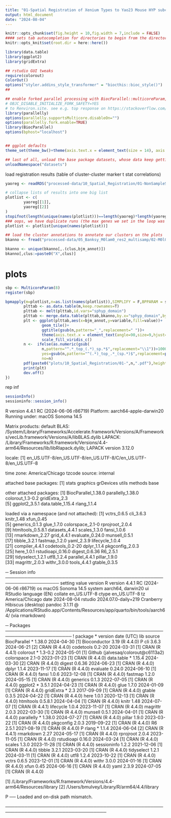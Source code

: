 ```yaml
---
title: "01-Spatial Registration of Xenium Types to Yao23 Mouse HYP subclasses"
output: html_document
date: "2024-08-04"
---
```


```r
knitr::opts_chunk$set(fig.height = 10,fig.width = 7,include = FALSE)
#### sets tab autocompletion for directories to begin from the directory containing the .Rproj session, instead of the script's directory if different
knitr::opts_knit$set(root.dir = here::here())

library(data.table)
library(ggplot2)
library(gridExtra)

## rstudio GUI tweaks
require(colorout)
ColorOut()
options("styler.addins_style_transformer" = "biocthis::bioc_style()")
##

## enable forked parallel processing with BiocParallel::multicoreParam, future::, etc. seemed to need this a couple times, but otherwise havent so its here as a preventative measure. part of this is adding the line 
# OBJC_DISABLE_INITIALIZE_FORK_SAFETY=YES
# to Renviron.site. see e.g. top response on https://stackoverflow.com/questions/73638290/python-on-mac-is-it-safe-to-set-objc-disable-initialize-fork-safety-yes-globall 
library(parallelly)
options(parallelly.supportsMulticore.disableOn="")
options(parallelly.fork.enable=TRUE)
library(BiocParallel)
options(bphost="localhost")


## ggplot defaults
theme_set(theme_bw()+theme(axis.text.x = element_text(size = 14), axis.title.x = element_text(size = 16), axis.text.y = element_text(size = 14), axis.title.y = element_text(size =16), plot.title = element_text(size = 20,hjust=0.5), strip.text = element_text(size=18), legend.text = element_text(size=10), legend.title = element_text(size=11,hjust=0.5)))

## last of all, unload the base package datasets, whose data keep getting in the way of autocompletions (e.g., Theoph is priortized over TRUE)
unloadNamespace("datasets")
```

load registration results (table of cluster-cluster marker t stat correlations)
```r
yaoreg <- readRDS("processed-data/10_Spatial_Registration/01-NonSampleSpecific_cluster_reg_to_Yao23_mouseHyp_subclasses.RDS")

# collapse lists of results into one big list
plotlist <- c(
        yaoreg[[1]],
        yaoreg[[2]]
)
stopifnot(length(unique(names(plotlist)))==length(yaoreg)*length(yaoreg[[1]]))
### oops, we have duplicate runs (the max genes we set in the loop was greater than the number of compatible genes)
plotlist <- plotlist[unique(names(plotlist))]

## load the cluster annotations to annotate our clusters on the plots
bkanno <- fread("processed-data/05_Banksy_M0lam0_res2_multisamp/02-M0l0kg6_topClusMarkers_celltypes_annotated.txt")

bkanno <- unique(bkanno[,.(clus,bjm_annot)])
bkanno[,clus:=paste0("X",clus)]
```

# plots
```r
sbp <- MulticoreParam(8)
register(sbp)

bpmapply(m=plotlist,n=as.list(names(plotlist)),SIMPLIFY = F,BPPARAM = sbp,FUN = function(m,n){
        plttab <- as.data.table(m,keep.rownames=T)
        plttab <- melt(plttab,id.vars="sphyp_domain")
        plttab <- merge.data.table(plttab,bkanno,by.x="sphyp_domain",by.y="clus")
        plt <- ggplot(plttab,aes(x=bjm_annot,y=variable,fill=value))+
                geom_tile()+
                ggtitle(gsub(n,pattern="_",replacement=" "))+
                theme(axis.text.x = element_text(angle=90,size=9,hjust=1),axis.text.y=element_text(size=9),title = element_text(size=12))+
                scale_fill_viridis_c()
        n <-  ifelse(as.numeric(gsub(
                n,pattern="^.*_top_(.*)_sp.*$",replacement="\\1"))>1000,
                yes=gsub(n,pattern="^(.*)_top_.*_(sp.*)$",replacement=paste0("\\1","_allgenes_","\\2")),
                no=n)
        pdf(paste0("plots/10_Spatial_Registration/01-",n,".pdf"),height = 0.2*ncol(m),width=10)
        print(plt)
        dev.off()
})
```

rep inf
```r
sessionInfo()
sessioninfo::session_info()
```
R version 4.4.1 RC (2024-06-06 r86719)
Platform: aarch64-apple-darwin20
Running under: macOS Sonoma 14.5

Matrix products: default
BLAS:   /System/Library/Frameworks/Accelerate.framework/Versions/A/Frameworks/vecLib.framework/Versions/A/libBLAS.dylib 
LAPACK: /Library/Frameworks/R.framework/Versions/4.4-arm64/Resources/lib/libRlapack.dylib;  LAPACK version 3.12.0

locale:
[1] en_US.UTF-8/en_US.UTF-8/en_US.UTF-8/C/en_US.UTF-8/en_US.UTF-8

time zone: America/Chicago
tzcode source: internal

attached base packages:
[1] stats     graphics  grDevices utils     methods   base     

other attached packages:
[1] BiocParallel_1.38.0 parallelly_1.38.0   colorout_1.3-0.2    gridExtra_2.3      
[5] ggplot2_3.5.1       data.table_1.15.4   rlang_1.1.4        

loaded via a namespace (and not attached):
 [1] vctrs_0.6.5       cli_3.6.3         knitr_1.48        xfun_0.45        
 [5] generics_0.1.3    glue_1.7.0        colorspace_2.1-0  rprojroot_2.0.4  
 [9] htmltools_0.5.8.1 datasets_4.4.1    scales_1.3.0      fansi_1.0.6      
[13] rmarkdown_2.27    grid_4.4.1        evaluate_0.24.0   munsell_0.5.1    
[17] tibble_3.2.1      fastmap_1.2.0     yaml_2.3.9        lifecycle_1.0.4  
[21] compiler_4.4.1    codetools_0.2-20  dplyr_1.1.4       pkgconfig_2.0.3  
[25] here_1.0.1        rstudioapi_0.16.0 digest_0.6.36     R6_2.5.1         
[29] tidyselect_1.2.1  utf8_1.2.4        parallel_4.4.1    pillar_1.9.0     
[33] magrittr_2.0.3    withr_3.0.0       tools_4.4.1       gtable_0.3.5     

─ Session info ───────────────────────────────────────────────────────────────────
 setting  value
 version  R version 4.4.1 RC (2024-06-06 r86719)
 os       macOS Sonoma 14.5
 system   aarch64, darwin20
 ui       RStudio
 language (EN)
 collate  en_US.UTF-8
 ctype    en_US.UTF-8
 tz       America/Chicago
 date     2024-08-04
 rstudio  2024.07.0-daily+219 Cranberry Hibiscus (desktop)
 pandoc   3.1.11 @ /Applications/RStudio.app/Contents/Resources/app/quarto/bin/tools/aarch64/ (via rmarkdown)

─ Packages ───────────────────────────────────────────────────────────────────────
 ! package      * version date (UTC) lib source
   BiocParallel * 1.38.0  2024-04-30 [1] Bioconductor 3.19 (R 4.4.0)
 P cli            3.6.3   2024-06-21 [2] CRAN (R 4.4.0)
   codetools      0.2-20  2024-03-31 [1] CRAN (R 4.4.1)
   colorout     * 1.3-0.2 2024-05-01 [1] Github (jalvesaq/colorout@c6113a2)
   colorspace     2.1-0   2023-01-23 [1] CRAN (R 4.4.0)
   data.table   * 1.15.4  2024-03-30 [2] CRAN (R 4.4.0)
   digest         0.6.36  2024-06-23 [1] CRAN (R 4.4.0)
   dplyr          1.1.4   2023-11-17 [1] CRAN (R 4.4.0)
   evaluate       0.24.0  2024-06-10 [1] CRAN (R 4.4.0)
   fansi          1.0.6   2023-12-08 [1] CRAN (R 4.4.0)
   fastmap        1.2.0   2024-05-15 [1] CRAN (R 4.4.0)
   generics       0.1.3   2022-07-05 [1] CRAN (R 4.4.0)
   ggplot2      * 3.5.1   2024-04-23 [1] CRAN (R 4.4.0)
   glue           1.7.0   2024-01-09 [1] CRAN (R 4.4.0)
   gridExtra    * 2.3     2017-09-09 [1] CRAN (R 4.4.0)
   gtable         0.3.5   2024-04-22 [1] CRAN (R 4.4.0)
   here           1.0.1   2020-12-13 [1] CRAN (R 4.4.0)
   htmltools      0.5.8.1 2024-04-04 [1] CRAN (R 4.4.0)
   knitr          1.48    2024-07-07 [1] CRAN (R 4.4.1)
   lifecycle      1.0.4   2023-11-07 [1] CRAN (R 4.4.0)
   magrittr       2.0.3   2022-03-30 [1] CRAN (R 4.4.0)
   munsell        0.5.1   2024-04-01 [1] CRAN (R 4.4.0)
   parallelly   * 1.38.0  2024-07-27 [1] CRAN (R 4.4.0)
   pillar         1.9.0   2023-03-22 [1] CRAN (R 4.4.0)
   pkgconfig      2.0.3   2019-09-22 [1] CRAN (R 4.4.0)
   R6             2.5.1   2021-08-19 [1] CRAN (R 4.4.0)
 P rlang        * 1.1.4   2024-06-04 [2] CRAN (R 4.4.1)
   rmarkdown      2.27    2024-05-17 [1] CRAN (R 4.4.0)
   rprojroot      2.0.4   2023-11-05 [1] CRAN (R 4.4.0)
   rstudioapi     0.16.0  2024-03-24 [1] CRAN (R 4.4.0)
   scales         1.3.0   2023-11-28 [1] CRAN (R 4.4.0)
   sessioninfo    1.2.2   2021-12-06 [1] CRAN (R 4.4.0)
   tibble         3.2.1   2023-03-20 [1] CRAN (R 4.4.0)
   tidyselect     1.2.1   2024-03-11 [1] CRAN (R 4.4.0)
   utf8           1.2.4   2023-10-22 [1] CRAN (R 4.4.0)
   vctrs          0.6.5   2023-12-01 [1] CRAN (R 4.4.0)
   withr          3.0.0   2024-01-16 [1] CRAN (R 4.4.0)
   xfun           0.45    2024-06-16 [1] CRAN (R 4.4.0)
   yaml           2.3.9   2024-07-05 [1] CRAN (R 4.4.0)

 [1] /Library/Frameworks/R.framework/Versions/4.4-arm64/Resources/library
 [2] /Users/bmulvey/Library/R/arm64/4.4/library

 P ── Loaded and on-disk path mismatch.

──────────────────────────────────────────────────────────────────────────────────
